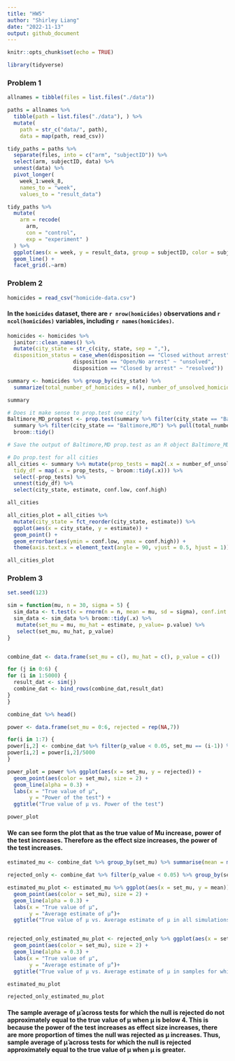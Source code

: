 ```yaml
---
title: "HW5"
author: "Shirley Liang"
date: "2022-11-13"
output: github_document
---
```


```r

knitr::opts_chunk$set(echo = TRUE)

library(tidyverse)

```

### Problem 1

```r

allnames = tibble(files = list.files("./data"))

paths = allnames %>% 
  tibble(path = list.files("./data"), ) %>% 
  mutate(
    path = str_c("data/", path),
    data = map(path, read_csv))

tidy_paths = paths %>%
  separate(files, into = c("arm", "subjectID")) %>% 
  select(arm, subjectID, data) %>% 
  unnest(data) %>% 
  pivot_longer(
    week_1:week_8,
    names_to = "week",
    values_to = "result_data")

```

```r

tidy_paths %>% 
  mutate(
    arm = recode(
      arm, 
      con = "control",
      exp = "experiment" )
  ) %>% 
  ggplot(aes(x = week, y = result_data, group = subjectID, color = subjectID)) + 
  geom_line() + 
  facet_grid(.~arm) 

```


### Problem 2

```r

homicides = read_csv("homicide-data.csv")

```

#### In the `homicides` dataset, there are `r nrow(homicides)` observations and `r ncol(homicides)` variables, including `r names(homicides)`.

```r

homicides <- homicides %>% 
  janitor::clean_names() %>% 
  mutate(city_state = str_c(city, state, sep = ","),
  disposition_status = case_when(disposition == "Closed without arrest" ~ "unsolved",
                     disposition == "Open/No arrest" ~ "unsolved",
                     disposition == "Closed by arrest" ~ "resolved")) 

summary <- homicides %>% group_by(city_state) %>% 
  summarize(total_number_of_homicides = n(), number_of_unsolved_homicides = sum(disposition_status == "unsolved")) 

summary

```

```r
# Does it make sense to prop.test one city?
Baltimore_MD_proptest <- prop.test(summary %>% filter(city_state == "Baltimore,MD") %>% pull(number_of_unsolved_homicides), 
  summary %>% filter(city_state == "Baltimore,MD") %>% pull(total_number_of_homicides)) %>% 
  broom::tidy()

# Save the output of Baltimore,MD prop.test as an R object Baltimore_MD_proptest.

# Do prop.test for all cities
all_cities <- summary %>% mutate(prop_tests = map2(.x = number_of_unsolved_homicides, .y = total_number_of_homicides, ~ prop.test(x = .x, n = .y)),
  tidy_df = map(.x = prop_tests, ~ broom::tidy(.x))) %>% 
  select(-prop_tests) %>% 
  unnest(tidy_df) %>% 
  select(city_state, estimate, conf.low, conf.high)

all_cities

```

```r

all_cities_plot = all_cities %>% 
  mutate(city_state = fct_reorder(city_state, estimate)) %>% 
  ggplot(aes(x = city_state, y = estimate)) +
  geom_point() +
  geom_errorbar(aes(ymin = conf.low, ymax = conf.high)) + 
  theme(axis.text.x = element_text(angle = 90, vjust = 0.5, hjust = 1))

all_cities_plot

```


### Problem 3

```r
set.seed(123)

sim = function(mu, n = 30, sigma = 5) {
  sim_data <- t.test(x = rnorm(n = n, mean = mu, sd = sigma), conf.int = 0.95)
  sim_data <- sim_data %>% broom::tidy(.x) %>% 
   mutate(set_mu = mu, mu_hat = estimate, p_value= p.value) %>% 
   select(set_mu, mu_hat, p_value)
}


combine_dat <- data.frame(set_mu = c(), mu_hat = c(), p_value = c())

for (j in 0:6) { 
for (i in 1:5000) {
  result_dat <- sim(j)
  combine_dat <- bind_rows(combine_dat,result_dat)
}
}

combine_dat %>% head()

```

```r

power <- data.frame(set_mu = 0:6, rejected = rep(NA,7))

for(i in 1:7) {
power[i,2] <- combine_dat %>% filter(p_value < 0.05, set_mu == (i-1)) %>% count() 
power[i,2] = power[i,2]/5000
}

power_plot = power %>% ggplot(aes(x = set_mu, y = rejected)) +
  geom_point(aes(color = set_mu), size = 2) +
  geom_line(alpha = 0.3) +
  labs(x = "True value of μ",
       y = "Power of the test") +
  ggtitle("True value of μ vs. Power of the test")

power_plot

```

#### We can see form the plot that as the true value of Mu increase, power of the test increases. Therefore as the effect size increases, the power of the test increases. 

```r

estimated_mu <- combine_dat %>% group_by(set_mu) %>% summarise(mean = mean(mu_hat))

rejected_only <- combine_dat %>% filter(p_value < 0.05) %>% group_by(set_mu) %>% summarise(mean = mean(mu_hat))

estimated_mu_plot <- estimated_mu %>% ggplot(aes(x = set_mu, y = mean)) +
  geom_point(aes(color = set_mu), size = 2) +
  geom_line(alpha = 0.3) +
  labs(x = "True value of μ",
       y = "Average estimate of μ̂")+
  ggtitle("True value of μ vs. Average estimate of μ in all simulations")


rejected_only_estimated_mu_plot <- rejected_only %>% ggplot(aes(x = set_mu, y = mean)) +
  geom_point(aes(color = set_mu), size = 2) +
  geom_line(alpha = 0.3) +
  labs(x = "True value of μ",
       y = "Average estimate of μ̂")+
  ggtitle("True value of μ vs. Average estimate of μ in samples for which the null was rejected")

```

```r

estimated_mu_plot

rejected_only_estimated_mu_plot

```

#### The sample average of μ̂ across tests for which the null is rejected do not approximately equal to the true value of μ when μ is below 4. This is because the power of the test increases as effect size increases, there are more proportion of times the null was rejected as μ increases. Thus, sample average of μ̂ across tests for which the null is rejected approximately equal to the true value of μ when μ is greater.
